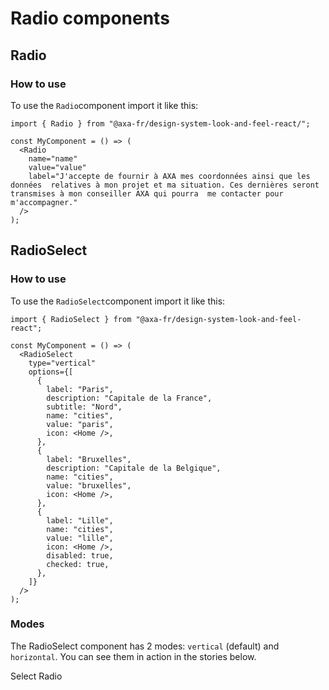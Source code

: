 
<Meta of={RadioStories} />

# Radio components

## Radio

### How to use

To use the `Radio`component import it like this:

```tsx
import { Radio } from "@axa-fr/design-system-look-and-feel-react/";

const MyComponent = () => (
  <Radio
    name="name"
    value="value"
    label="J'accepte de fournir à AXA mes coordonnées ainsi que les données  relatives à mon projet et ma situation. Ces dernières seront transmises à mon conseiller AXA qui pourra  me contacter pour m'accompagner."
  />
);
```

<Canvas of={RadioStories.RadioStory} />
<Controls of={RadioStories.RadioStory} />

## RadioSelect

### How to use

To use the `RadioSelect`component import it like this:

```tsx
import { RadioSelect } from "@axa-fr/design-system-look-and-feel-react";

const MyComponent = () => (
  <RadioSelect
    type="vertical"
    options={[
      {
        label: "Paris",
        description: "Capitale de la France",
        subtitle: "Nord",
        name: "cities",
        value: "paris",
        icon: <Home />,
      },
      {
        label: "Bruxelles",
        description: "Capitale de la Belgique",
        name: "cities",
        value: "bruxelles",
        icon: <Home />,
      },
      {
        label: "Lille",
        name: "cities",
        value: "lille",
        icon: <Home />,
        disabled: true,
        checked: true,
      },
    ]}
  />
);
```

### Modes

The RadioSelect component has 2 modes: `vertical` (default) and `horizontal`.
You can see them in action in the stories below.

Select Radio

<Canvas of={RadioSelectStories.RadioSelectStory} />
<Controls of={RadioSelectStories.RadioSelectStory} />
